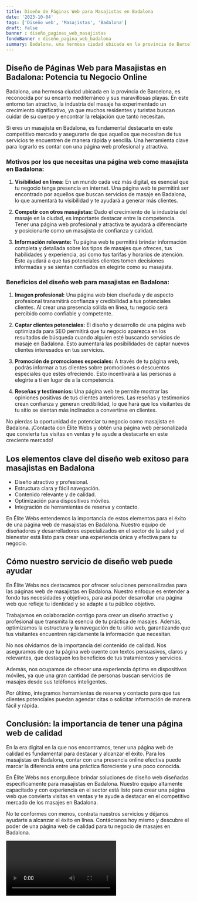 ```yaml
---
title: Diseño de Páginas Web para Masajistas en Badalona
date: '2023-10-04'
tags: ['Diseño web', 'Masajistas', 'Badalona']
draft: false
banner : diseño_paginas_web_masajistas
fondoBanner : diseño_pagina_web_badalona
summary: Badalona, una hermosa ciudad ubicada en la provincia de Barcelona, es reconocida por su encanto mediterráneo y sus maravillosas playas. En este entorno tan atractivo, la industria del masaje ha experimentado un crecimiento significativo, ya que muchos residentes y turistas buscan cuidar de su cuerpo y encontrar la relajación que tanto necesitan.
---
```


## Diseño de Páginas Web para Masajistas en Badalona: Potencia tu Negocio Online

Badalona, una hermosa ciudad ubicada en la provincia de Barcelona, es reconocida por su encanto mediterráneo y sus maravillosas playas. En este entorno tan atractivo, la industria del masaje ha experimentado un crecimiento significativo, ya que muchos residentes y turistas buscan cuidar de su cuerpo y encontrar la relajación que tanto necesitan.

Si eres un masajista en Badalona, es fundamental destacarte en este competitivo mercado y asegurarte de que aquellos que necesitan de tus servicios te encuentren de manera rápida y sencilla. Una herramienta clave para lograrlo es contar con una página web profesional y atractiva.

### Motivos por los que necesitas una página web como masajista en Badalona:

1. **Visibilidad en línea:** En un mundo cada vez más digital, es esencial que tu negocio tenga presencia en internet. Una página web te permitirá ser encontrado por aquellos que buscan servicios de masaje en Badalona, lo que aumentará tu visibilidad y te ayudará a generar más clientes.

2. **Competir con otros masajistas:** Dado el crecimiento de la industria del masaje en la ciudad, es importante destacar entre la competencia. Tener una página web profesional y atractiva te ayudará a diferenciarte y posicionarte como un masajista de confianza y calidad.

3. **Información relevante:** Tu página web te permitirá brindar información completa y detallada sobre los tipos de masajes que ofreces, tus habilidades y experiencia, así como tus tarifas y horarios de atención. Esto ayudará a que tus potenciales clientes tomen decisiones informadas y se sientan confiados en elegirte como su masajista.

### Beneficios del diseño web para masajistas en Badalona:

1. **Imagen profesional:** Una página web bien diseñada y de aspecto profesional transmitirá confianza y credibilidad a tus potenciales clientes. Al crear una presencia sólida en línea, tu negocio será percibido como confiable y competente.

2. **Captar clientes potenciales:** El diseño y desarrollo de una página web optimizada para SEO permitirá que tu negocio aparezca en los resultados de búsqueda cuando alguien esté buscando servicios de masaje en Badalona. Esto aumentará las posibilidades de captar nuevos clientes interesados en tus servicios.

3. **Promoción de promociones especiales:** A través de tu página web, podrás informar a tus clientes sobre promociones o descuentos especiales que estés ofreciendo. Esto incentivará a las personas a elegirte a ti en lugar de a la competencia.

4. **Reseñas y testimonios:** Una página web te permite mostrar las opiniones positivas de tus clientes anteriores. Las reseñas y testimonios crean confianza y generan credibilidad, lo que hará que los visitantes de tu sitio se sientan más inclinados a convertirse en clientes.

No pierdas la oportunidad de potenciar tu negocio como masajista en Badalona. ¡Contacta con Élite Webs y obtén una página web personalizada que convierta tus visitas en ventas y te ayude a destacarte en este creciente mercado!

<GifSeo />

<Cta />

## Los elementos clave del diseño web exitoso para masajistas en Badalona

- Diseño atractivo y profesional.
- Estructura clara y fácil navegación.
- Contenido relevante y de calidad.
- Optimización para dispositivos móviles.
- Integración de herramientas de reserva y contacto.

En Élite Webs entendemos la importancia de estos elementos para el éxito de una página web de masajistas en Badalona. Nuestro equipo de diseñadores y desarrolladores especializados en el sector de la salud y el bienestar está listo para crear una experiencia única y efectiva para tu negocio.

## Cómo nuestro servicio de diseño web puede ayudar

En Élite Webs nos destacamos por ofrecer soluciones personalizadas para las páginas web de masajistas en Badalona. Nuestro enfoque es entender a fondo tus necesidades y objetivos, para así poder desarrollar una página web que refleje tu identidad y se adapte a tu público objetivo.

Trabajamos en colaboración contigo para crear un diseño atractivo y profesional que transmita la esencia de tu práctica de masajes. Además, optimizamos la estructura y la navegación de tu sitio web, garantizando que tus visitantes encuentren rápidamente la información que necesitan.

No nos olvidamos de la importancia del contenido de calidad. Nos aseguramos de que tu página web cuente con textos persuasivos, claros y relevantes, que destaquen los beneficios de tus tratamientos y servicios.

Además, nos ocupamos de ofrecer una experiencia óptima en dispositivos móviles, ya que una gran cantidad de personas buscan servicios de masajes desde sus teléfonos inteligentes.

Por último, integramos herramientas de reserva y contacto para que tus clientes potenciales puedan agendar citas o solicitar información de manera fácil y rápida.

## Conclusión: la importancia de tener una página web de calidad

En la era digital en la que nos encontramos, tener una página web de calidad es fundamental para destacar y alcanzar el éxito. Para los masajistas en Badalona, contar con una presencia online efectiva puede marcar la diferencia entre una práctica floreciente y una poco conocida.

En Élite Webs nos enorgullece brindar soluciones de diseño web diseñadas específicamente para masajistas en Badalona. Nuestro equipo altamente capacitado y con experiencia en el sector está listo para crear una página web que convierta visitas en ventas y te ayude a destacar en el competitivo mercado de los masajes en Badalona.

No te conformes con menos, contrata nuestros servicios y déjanos ayudarte a alcanzar el éxito en línea. Contáctanos hoy mismo y descubre el poder de una página web de calidad para tu negocio de masajes en Badalona.

<Video />

<CtaBot job='Masajistas' city='Badalona'/>

<Gmaps query='Badalona+españa+maps' />